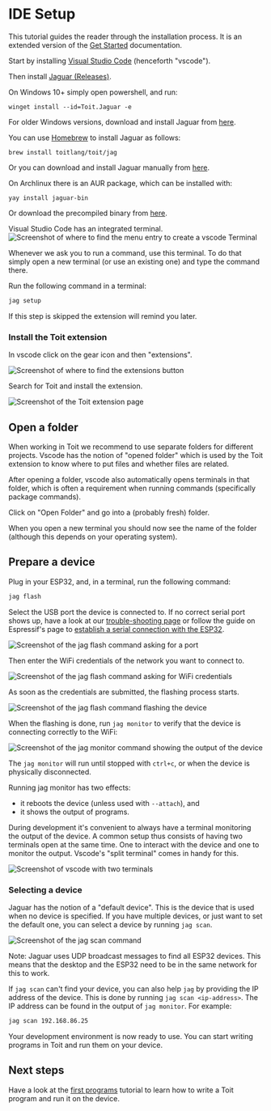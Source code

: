 
# IDE Setup

This tutorial guides the reader through the installation process. It is an
extended version of the [Get Started](../getstarted) documentation.

Start by installing [Visual Studio Code](https://code.visualstudio.com/download)
(henceforth "vscode").

Then install [Jaguar (Releases)](https://github.com/toitlang/jaguar/releases).

<Tabs>
<Tab label="Windows">

On Windows 10+ simply open powershell, and run:
```shell
winget install --id=Toit.Jaguar -e
```

For older Windows versions, download and install Jaguar from
[here](https://github.com/toitlang/jaguar/releases/latest/download/jag_installer.exe).

</Tab>
<Tab label="macOS">

You can use [Homebrew](https://brew.sh/) to install Jaguar as follows:
```shell
brew install toitlang/toit/jag
```

Or you can download and install Jaguar manually from
[here](https://github.com/toitlang/jaguar/releases/latest/download/jag.dmg).

</Tab>

<Tab label="Linux">

On Archlinux there is an AUR package, which can be installed with:

```shell
yay install jaguar-bin
```

Or download the precompiled binary from [here](https://github.com/toitlang/jaguar/releases/latest/download/jag_linux.tgz).

</Tab>
</Tabs>

Visual Studio Code has an integrated terminal.
<img
  src={VscodeTerminal}
  alt="Screenshot of where to find the menu entry to create a vscode Terminal"
/>

Whenever we ask you to run a command, use this terminal. To do that
simply open a new terminal (or use an existing one) and type the command
there.

Run the following command in a terminal:
``` bash
jag setup
```

If this step is skipped the extension will remind you later.

### Install the Toit extension
In vscode click on the gear icon and then "extensions".

<img
  src={VscodeExtension}
  alt="Screenshot of where to find the extensions button"
/>

Search for Toit and install the extension.

<img
  src={VscodeToitExtension}
  alt="Screenshot of the Toit extension page"
/>


## Open a folder

When working in Toit we recommend to use separate folders for different
projects. Vscode has the notion of "opened folder" which is used by
the Toit extension to know where to put files and whether files are related.

After opening a folder, vscode also automatically opens terminals in that folder,
which is often a requirement when running commands (specifically package
commands).

Click on "Open Folder" and go into a (probably fresh) folder.

When you open a new terminal you should now see the name of the
folder (although this depends on your operating system).

## Prepare a device
Plug in your ESP32, and, in a terminal, run the following command:

``` bash
jag flash
```

Select the USB port the device is connected to. If no correct serial port shows up, have
a look at our [trouble-shooting page](../../../support/troubleshoot/serialtroubleshoot)
or follow the guide on Espressif's page to
[establish a serial connection with the ESP32](https://docs.espressif.com/projects/esp-idf/en/latest/esp32/get-started/establish-serial-connection.html).

<img
  src={JagPort}
  alt="Screenshot of the jag flash command asking for a port"
/>

Then enter the WiFi credentials of the network you want to connect to.

<img
  src={JagWiFi}
  alt="Screenshot of the jag flash command asking for WiFi credentials"
/>

As soon as the credentials are submitted, the flashing process starts.

<img
  src={JagFlash}
  alt="Screenshot of the jag flash command flashing the device"
/>

When the flashing is done, run `jag monitor` to verify that the device is
connecting correctly to the WiFi:

<img
  src={JagMonitor}
  alt="Screenshot of the jag monitor command showing the output of the device"
/>

The `jag monitor` will run until stopped with `ctrl+c`, or when the device is
physically disconnected.

Running jag monitor has two effects:
* it reboots the device (unless used with `--attach`), and
* it shows the output of programs.

During development it's convenient to always have a terminal monitoring
the output of the device. A common setup thus consists of having two
terminals open at the same time. One to interact with the device
and one to monitor the output. Vscode's "split terminal" comes in handy
for this.

<img
  src={VscodeSplitTerminals}
  alt="Screenshot of vscode with two terminals"
/>

### Selecting a device
Jaguar has the notion of a "default device". This is the device that is used
when no device is specified. If you have multiple devices, or just want to
set the default one, you can select a device by running `jag scan`.

<img
  src={JagScan}
  alt="Screenshot of the jag scan command"
/>

Note: Jaguar uses UDP broadcast messages to find all ESP32 devices. This means
that the desktop and the ESP32 need to be in the same network for this to work.

If `jag scan` can't find your device, you can also help `jag` by providing the
IP address of the device. This is done by running `jag scan <ip-address>`. The
IP address can be found in the output of `jag monitor`. For example:

``` bash
jag scan 192.168.86.25
```

Your development environment is now ready to use. You can start writing
programs in Toit and run them on your device.

## Next steps

Have a look at the [first programs](../firstprogram) tutorial to learn how to
write a Toit program and run it on the device.
